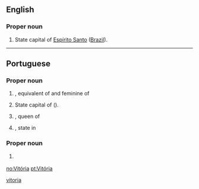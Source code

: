 {{also|vitória}}
==English==

===Proper noun===
{{en-proper noun}}

# State capital of [[Espírito Santo]] ([[Brazil]]).

[[Category:English terms spelled with Ó|vitoria]]

----

==Portuguese==
===Proper noun===
{{pt-proper noun|f}}

# {{given name|female|lang=pt}}, equivalent of {{l/en|Victor}} and feminine of {{l/pt|Vítor}}
# State capital of {{l/pt|Espírito Santo}} ({{l/pt|Brazil}}).
# {{l/en|Victoria}}, queen of {{l/en|England}}
# {{l/en|Victoria}}, state in {{l/en|Australia}}


===Proper noun===
{{pt-proper noun|m}}

# {{l/en|Victoria}} {{gloss|lake Victoria}}

[[no:Vitória]]
[[pt:Vitória]]